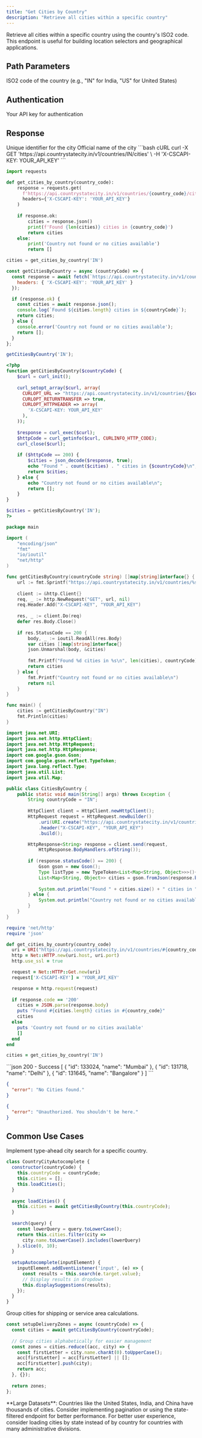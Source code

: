 ```yaml
---
title: "Get Cities by Country"
description: "Retrieve all cities within a specific country"
---
```


Retrieve all cities within a specific country using the country's ISO2 code. This endpoint is useful for building location selectors and geographical applications.

## Path Parameters

<ParamField path="iso2" type="string" required>
  ISO2 code of the country (e.g., "IN" for India, "US" for United States)
</ParamField>

## Authentication

<ParamField header="X-CSCAPI-KEY" type="string" required>
  Your API key for authentication
</ParamField>

## Response

<ResponseField name="id" type="integer">
  Unique identifier for the city
</ResponseField>

<ResponseField name="name" type="string">
  Official name of the city
</ResponseField>

<RequestExample>
```bash cURL
curl -X GET 'https://api.countrystatecity.in/v1/countries/IN/cities' \
  -H 'X-CSCAPI-KEY: YOUR_API_KEY'
```

```python Python
import requests

def get_cities_by_country(country_code):
    response = requests.get(
      f'https://api.countrystatecity.in/v1/countries/{country_code}/cities',
      headers={'X-CSCAPI-KEY': 'YOUR_API_KEY'}
    )
    
    if response.ok:
        cities = response.json()
        print(f'Found {len(cities)} cities in {country_code}')
        return cities
    else:
        print('Country not found or no cities available')
        return []

cities = get_cities_by_country('IN')
```

```javascript JavaScript
const getCitiesByCountry = async (countryCode) => {
  const response = await fetch(`https://api.countrystatecity.in/v1/countries/${countryCode}/cities`, {
    headers: { 'X-CSCAPI-KEY': 'YOUR_API_KEY' }
  });

  if (response.ok) {
    const cities = await response.json();
    console.log(`Found ${cities.length} cities in ${countryCode}`);
    return cities;
  } else {
    console.error('Country not found or no cities available');
    return [];
  }
};

getCitiesByCountry('IN');
```

```php PHP
<?php
function getCitiesByCountry($countryCode) {
    $curl = curl_init();
    
    curl_setopt_array($curl, array(
      CURLOPT_URL => "https://api.countrystatecity.in/v1/countries/{$countryCode}/cities",
      CURLOPT_RETURNTRANSFER => true,
      CURLOPT_HTTPHEADER => array(
        'X-CSCAPI-KEY: YOUR_API_KEY'
      ),
    ));
    
    $response = curl_exec($curl);
    $httpCode = curl_getinfo($curl, CURLINFO_HTTP_CODE);
    curl_close($curl);
    
    if ($httpCode == 200) {
        $cities = json_decode($response, true);
        echo "Found " . count($cities) . " cities in {$countryCode}\n";
        return $cities;
    } else {
        echo "Country not found or no cities available\n";
        return [];
    }
}

$cities = getCitiesByCountry('IN');
?>
```

```go Go
package main

import (
    "encoding/json"
    "fmt"
    "io/ioutil"
    "net/http"
)

func getCitiesByCountry(countryCode string) []map[string]interface{} {
    url := fmt.Sprintf("https://api.countrystatecity.in/v1/countries/%s/cities", countryCode)
    
    client := &http.Client{}
    req, _ := http.NewRequest("GET", url, nil)
    req.Header.Add("X-CSCAPI-KEY", "YOUR_API_KEY")
    
    res, _ := client.Do(req)
    defer res.Body.Close()
    
    if res.StatusCode == 200 {
        body, _ := ioutil.ReadAll(res.Body)
        var cities []map[string]interface{}
        json.Unmarshal(body, &cities)
        
        fmt.Printf("Found %d cities in %s\n", len(cities), countryCode)
        return cities
    } else {
        fmt.Printf("Country not found or no cities available\n")
        return nil
    }
}

func main() {
    cities := getCitiesByCountry("IN")
    fmt.Println(cities)
}
```

```java Java
import java.net.URI;
import java.net.http.HttpClient;
import java.net.http.HttpRequest;
import java.net.http.HttpResponse;
import com.google.gson.Gson;
import com.google.gson.reflect.TypeToken;
import java.lang.reflect.Type;
import java.util.List;
import java.util.Map;

public class CitiesByCountry {
    public static void main(String[] args) throws Exception {
        String countryCode = "IN";
        
        HttpClient client = HttpClient.newHttpClient();
        HttpRequest request = HttpRequest.newBuilder()
            .uri(URI.create("https://api.countrystatecity.in/v1/countries/" + countryCode + "/cities"))
            .header("X-CSCAPI-KEY", "YOUR_API_KEY")
            .build();

        HttpResponse<String> response = client.send(request,
            HttpResponse.BodyHandlers.ofString());
            
        if (response.statusCode() == 200) {
            Gson gson = new Gson();
            Type listType = new TypeToken<List<Map<String, Object>>>(){}.getType();
            List<Map<String, Object>> cities = gson.fromJson(response.body(), listType);
            
            System.out.println("Found " + cities.size() + " cities in " + countryCode);
        } else {
            System.out.println("Country not found or no cities available");
        }
    }
}
```

```ruby Ruby
require 'net/http'
require 'json'

def get_cities_by_country(country_code)
  uri = URI("https://api.countrystatecity.in/v1/countries/#{country_code}/cities")
  http = Net::HTTP.new(uri.host, uri.port)
  http.use_ssl = true

  request = Net::HTTP::Get.new(uri)
  request['X-CSCAPI-KEY'] = 'YOUR_API_KEY'

  response = http.request(request)
  
  if response.code == '200'
    cities = JSON.parse(response.body)
    puts "Found #{cities.length} cities in #{country_code}"
    cities
  else
    puts 'Country not found or no cities available'
    []
  end
end

cities = get_cities_by_country('IN')
```
</RequestExample>

<ResponseExample>
```json 200 - Success
[
  {
    "id": 133024,
    "name": "Mumbai"
  },
  {
    "id": 131718,
    "name": "Delhi"
  },
  {
    "id": 131645,
    "name": "Bangalore"
  }
]
```

```json 404 - Not Found
{
  "error": "No Cities found."
}
```

```json 401 - Unauthorized
{
  "error": "Unauthorized. You shouldn't be here."
}
```
</ResponseExample>

## Common Use Cases

<AccordionGroup>
<Accordion title="City Autocomplete">
  Implement type-ahead city search for a specific country.
  
  ```javascript
  class CountryCityAutocomplete {
    constructor(countryCode) {
      this.countryCode = countryCode;
      this.cities = [];
      this.loadCities();
    }
    
    async loadCities() {
      this.cities = await getCitiesByCountry(this.countryCode);
    }
    
    search(query) {
      const lowerQuery = query.toLowerCase();
      return this.cities.filter(city => 
        city.name.toLowerCase().includes(lowerQuery)
      ).slice(0, 10);
    }
    
    setupAutocomplete(inputElement) {
      inputElement.addEventListener('input', (e) => {
        const results = this.search(e.target.value);
        // Display results in dropdown
        this.displaySuggestions(results);
      });
    }
  }
  ```
</Accordion>

<Accordion title="Delivery Zone Setup">
  Group cities for shipping or service area calculations.
  
  ```javascript
  const setupDeliveryZones = async (countryCode) => {
    const cities = await getCitiesByCountry(countryCode);
    
    // Group cities alphabetically for easier management
    const zones = cities.reduce((acc, city) => {
      const firstLetter = city.name.charAt(0).toUpperCase();
      acc[firstLetter] = acc[firstLetter] || [];
      acc[firstLetter].push(city);
      return acc;
    }, {});
    
    return zones;
  };
  ```
</Accordion>
</AccordionGroup>

<Warning>
**Large Datasets**: Countries like the United States, India, and China have thousands of cities. Consider implementing pagination or using the state-filtered endpoint for better performance.
</Warning>

<Tip>
For better user experience, consider loading cities by state instead of by country for countries with many administrative divisions.
</Tip>
